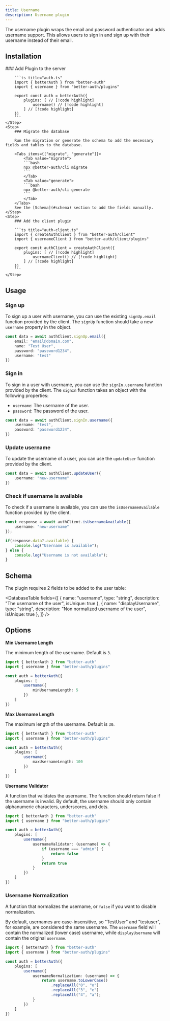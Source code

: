 ```yaml
---
title: Username
description: Username plugin
---
```


The username plugin wraps the email and password authenticator and adds username support. This allows users to sign in and sign up with their username instead of their email.

## Installation

<Steps>
    <Step>
        ### Add Plugin to the server

        ```ts title="auth.ts" 
        import { betterAuth } from "better-auth"
        import { username } from "better-auth/plugins"

        export const auth = betterAuth({
            plugins: [ // [!code highlight]
                username() // [!code highlight]
            ] // [!code highlight]
        })
        ```
    </Step>
    <Step>
        ### Migrate the database

        Run the migration or generate the schema to add the necessary fields and tables to the database.

        <Tabs items={["migrate", "generate"]}>
            <Tab value="migrate">
            ```bash
            npx @better-auth/cli migrate
            ```
            </Tab>
            <Tab value="generate">
            ```bash
            npx @better-auth/cli generate
            ```
            </Tab>
        </Tabs>
        See the [Schema](#schema) section to add the fields manually.
    </Step>
    <Step>
        ### Add the client plugin
        
        ```ts title="auth-client.ts"
        import { createAuthClient } from "better-auth/client"
        import { usernameClient } from "better-auth/client/plugins"
        
        export const authClient = createAuthClient({
            plugins: [ // [!code highlight]
                usernameClient() // [!code highlight]
            ] // [!code highlight]
        })
        ```
    </Step>
</Steps>

## Usage

### Sign up

To sign up a user with username, you can use the existing `signUp.email` function provided by the client. The `signUp` function should take a new `username` property in the object.

```ts title="auth-client.ts"
const data = await authClient.signUp.email({
    email: "email@domain.com",
    name: "Test User",
    password: "password1234",
    username: "test"
})
```

### Sign in

To sign in a user with username, you can use the `signIn.username` function provided by the client. The `signIn` function takes an object with the following properties:

- `username`: The username of the user.
- `password`: The password of the user.

```ts title="auth-client.ts" 
const data = await authClient.signIn.username({
    username: "test",
    password: "password1234",
})
```

### Update username

To update the username of a user, you can use the `updateUser` function provided by the client.

```ts title="auth-client.ts"
const data = await authClient.updateUser({
    username: "new-username"
})
```

### Check if username is available

To check if a username is available, you can use the `isUsernameAvailable` function provided by the client.

```ts title="auth-client.ts"
const response = await authClient.isUsernameAvailable({
    username: "new-username"
});

if(response.data?.available) {
    console.log("Username is available");
} else {
    console.log("Username is not available");
}
```


## Schema

The plugin requires 2 fields to be added to the user table:

<DatabaseTable
    fields={[
        { 
            name: "username", 
            type: "string", 
            description: "The username of the user",
            isUnique: true
        },
        { 
            name: "displayUsername", 
            type: "string", 
            description: "Non normalized username of the user",
            isUnique: true
        },
    ]}
/>

## Options

**Min Username Length**

The minimum length of the username. Default is `3`.

```ts title="auth.ts"
import { betterAuth } from "better-auth"
import { username } from "better-auth/plugins"

const auth = betterAuth({
    plugins: [
        username({
            minUsernameLength: 5
        })
    ]
})
```

**Max Username Length**

The maximum length of the username. Default is `30`.

```ts title="auth.ts"
import { betterAuth } from "better-auth"
import { username } from "better-auth/plugins"

const auth = betterAuth({
    plugins: [
        username({
            maxUsernameLength: 100
        })
    ]
})
```

**Username Validator**

A function that validates the username. The function should return false if the username is invalid. By default, the username should only contain alphanumeric characters, underscores, and dots.

```ts title="auth.ts"
import { betterAuth } from "better-auth"
import { username } from "better-auth/plugins"

const auth = betterAuth({
    plugins: [
        username({
            usernameValidator: (username) => {
                if (username === "admin") {
                    return false
                }
                return true
            }
        })
    ]
})
```

### Username Normalization

A function that normalizes the username, or `false` if you want to disable normalization.

By default, usernames are case-insensitive, so "TestUser" and "testuser", for example, are considered the same username. The `username` field will contain the normalized (lower case) username, while `displayUsername` will contain the original `username`.

```ts title="auth.ts"
import { betterAuth } from "better-auth"
import { username } from "better-auth/plugins"

const auth = betterAuth({
    plugins: [
        username({
            usernameNormalization: (username) => {
                return username.toLowerCase()
                    .replaceAll("0", "o")
                    .replaceAll("3", "e")
                    .replaceAll("4", "a");
            }
        })
    ]
})
```
